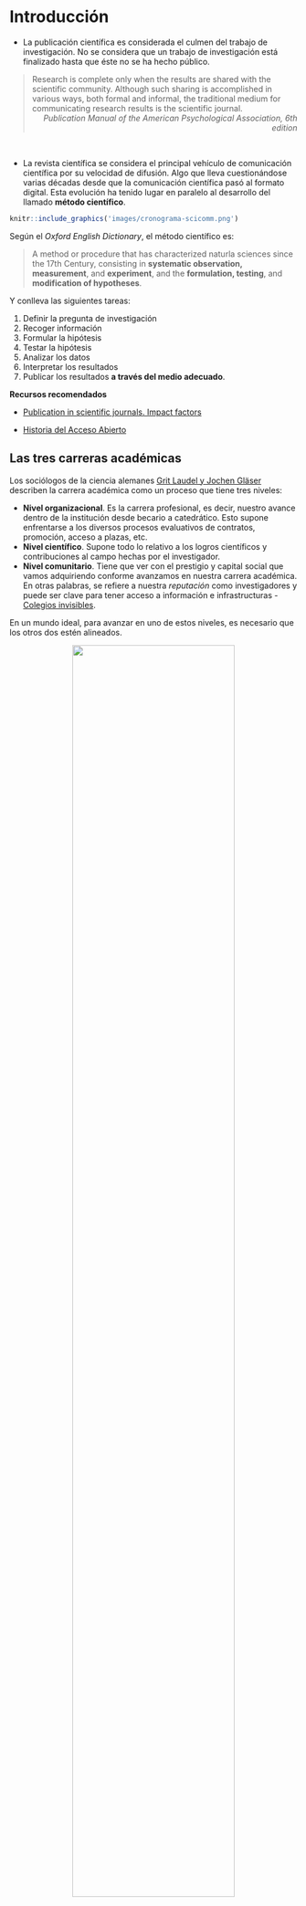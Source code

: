 # Introducción {#intro}

- La publicación científica es considerada el culmen del trabajo de investigación. No se considera que un trabajo de investigación está finalizado hasta que éste no se ha hecho público.

>Research is complete only when the results are shared with the scientific community. Although such sharing is accomplished in various ways, both formal and informal, the traditional medium for communicating research results is the scientific journal.
<div style="text-align: right"> _Publication Manual of the American Psychological Association, 6th edition_  </div>

<br>

- La revista científica se considera el principal vehículo de comunicación científica por su velocidad de difusión. Algo que lleva cuestionándose varias décadas desde que la comunicación científica pasó al formato digital. Esta evolución ha tenido lugar en paralelo al desarrollo del llamado **método científico**.
<br>
```r
knitr::include_graphics('images/cronograma-scicomm.png')
```

Según el _Oxford English Dictionary_, el método científico es:

>A method or procedure that has characterized naturla sciences since the 17th Century, consisting in **systematic observation, measurement**, and **experiment**, and the **formulation, testing**, and **modification of hypotheses**.

Y conlleva las siguientes tareas:

1. Definir la pregunta de investigación
2. Recoger información
3. Formular la hipótesis
4. Testar la hipótesis
5. Analizar los datos
6. Interpretar los resultados
5. Publicar los resultados **a través del medio adecuado**.

**Recursos recomendados**

- [Publication in scientific journals. Impact factors](https://www.slideshare.net/figaro/publication-in-scientific-journals-impact-factors)

- [Historia del Acceso Abierto](https://docs.google.com/presentation/d/1SlwGRwuQ2EntxCzirPH613KZNwHxm9A6MoKalH0I2mU/edit?usp=sharing)

## Las tres carreras académicas

Los sociólogos de la ciencia alemanes [Grit Laudel y Jochen Gläser](https://link.springer.com/content/pdf/10.1007/s10734-007-9063-7.pdf) describen la carrera académica como un proceso que tiene tres niveles:

- **Nivel organizacional**. Es la carrera profesional, es decir, nuestro avance dentro de la institución desde becario a catedrático. Esto supone enfrentarse a los diversos procesos evaluativos de contratos, promoción, acceso a plazas, etc.
- **Nivel científico**. Supone todo lo relativo a los logros científicos y contribuciones al campo hechas por el investigador.
- **Nivel comunitario**. Tiene que ver con el prestigio y capital social que vamos adquiriendo conforme avanzamos en nuestra carrera académica. En otras palabras, se refiere a nuestra _reputación_ como investigadores y puede ser clave para tener acceso a información e infrastructuras - [Colegios invisibles](https://www.amazon.com/Invisible-Colleges-Diffusion-Scientific-Communities/dp/0226118576).

En un mundo ideal, para avanzar en uno de estos niveles, es necesario que los otros dos estén alineados.

<center>![](images/tres-carreras.png){width=75%}</center>

## El científico como escritor obrero

![](images/stephen-king.jpg){width=100%}

Stephen King habla del escrito _best-seller_ como un escritor obrero, al que nadie considera por sus cualidades literarias pero para el que el estilo es esencial si quiere atrapar al lector en sus textos.

El investigador debe aspirar al mismo tipo de escritura. No se trata de mostrar nuestras cualidades artísticas como escritores, sino de persuadir y atrapar al lector.

**Las lecciones de Stephen King**:

- Sé resiliente al rechazo, [todos lo somos](https://onlinelibrary.wiley.com/doi/10.1002/asi.22794)
- Aprende del rechazo y tómatelo con deportividad
- Sé crítico con tu trabajo y ambicioso. Enfréntate a la [cultura de la productividad](https://www.newyorker.com/culture/office-space/the-frustration-with-productivity-culture?utm_source=pocket_mylist) mal entendida.
- Escribe para tí, revisa y edita para los demás.

>when you write a story, you're telling yourself the story [...] When you rewrite, your main job is taking out all the things that are not the story
<div style="text-align: right"> Stephen King, _On Writing_  </div>

